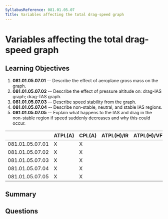 ```yaml
---
SyllabusReference: 081.01.05.07
Title: Variables affecting the total drag-speed graph
---
```


# Variables affecting the total drag-speed graph

## Learning Objectives

1. **081.01.05.07.01** -- Describe the effect of aeroplane gross mass on the
   graph.
2. **081.01.05.07.02** -- Describe the effect of pressure altitude on: drag-IAS
   graph; drag-TAS graph.
3. **081.01.05.07.03** -- Describe speed stability from the graph.
4. **081.01.05.07.04** -- Describe non-stable, neutral, and stable IAS regions.
5. **081.01.05.07.05** -- Explain what happens to the IAS and drag in the
   non-stable region if speed suddenly decreases and why this could occur.

|                 | ATPL(A) | CPL(A) | ATPL(H)/IR | ATPL(H)/VFR | CPL(H) | IR  | CBIR(A) |
| --------------- | ------- | ------ | ---------- | ----------- | ------ | --- | ------- |
| 081.01.05.07.01 | X       | X      |            |             |        |     |         |
| 081.01.05.07.02 | X       | X      |            |             |        |     |         |
| 081.01.05.07.03 | X       | X      |            |             |        |     |         |
| 081.01.05.07.04 | X       | X      |            |             |        |     |         |
| 081.01.05.07.05 | X       | X      |            |             |        |     |         |

## Summary

## Questions
